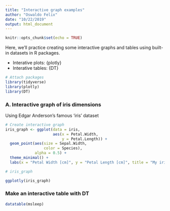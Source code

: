 ```yaml
---
title: "Interactive graph examples"
author: "Oswaldo Felix"
date: "10/22/2019"
output: html_document
---
```


```r
knitr::opts_chunk$set(echo = TRUE)
```

Here, we'll practice creating some interactive graphs and tables using built-in datasets in R packages.

- Interative plots: {plotly}
- Interative tables: {DT}

```r
# Attach packages
library(tidyverse)
library(plotly)
library(DT)
```


### A. Interactive graph of iris dimensions

Using Edgar Anderson's famous 'iris' dataset
```r
# Create interactive graph
iris_graph <- ggplot(data = iris, 
                     aes(x = Petal.Width, 
                         y = Petal.Length)) +
  geom_point(aes(size = Sepal.Width, 
                 color = Species), 
             alpha = 0.5) +
  theme_minimal() +
  labs(x = "Petal Width [cm]", y = "Petal Length [cm]", title = "My iris graph")

# iris_graph

ggplotly(iris_graph)
```

### Make an interactive table with DT
```r
datatable(msleep)
```


